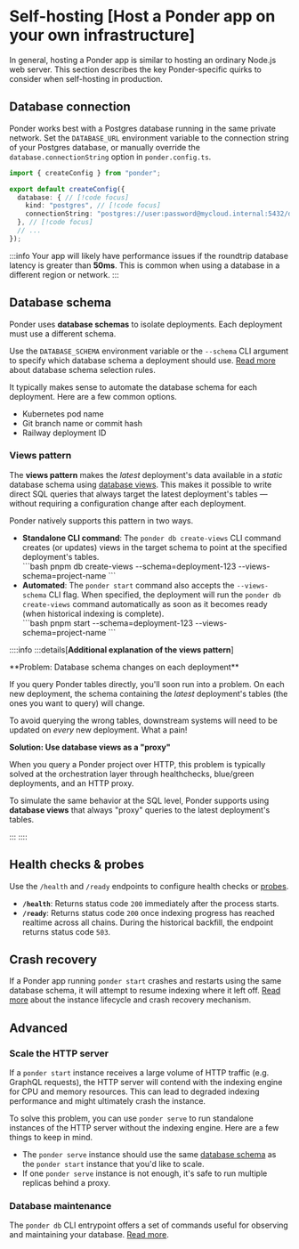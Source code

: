 # Self-hosting [Host a Ponder app on your own infrastructure]

In general, hosting a Ponder app is similar to hosting an ordinary Node.js web server. This section describes the key Ponder-specific quirks to consider when self-hosting in production.

## Database connection

Ponder works best with a Postgres database running in the same private network. Set the `DATABASE_URL` environment variable to the connection string of your Postgres database, or manually override the `database.connectionString` option in `ponder.config.ts`.

```ts [ponder.config.ts]
import { createConfig } from "ponder";

export default createConfig({
  database: { // [!code focus]
    kind: "postgres", // [!code focus]
    connectionString: "postgres://user:password@mycloud.internal:5432/database", // [!code focus]
  }, // [!code focus]
  // ...
});
```

:::info
Your app will likely have performance issues if the roundtrip database latency
is greater than **50ms**. This is common when using a database in a different region or network.
:::

## Database schema

Ponder uses **database schemas** to isolate deployments. Each deployment must use a different schema.

Use the `DATABASE_SCHEMA` environment variable or the `--schema` CLI argument to specify which database schema a deployment should use. [Read more](/docs/api-reference/database#database-schema-rules) about database schema selection rules.

It typically makes sense to automate the database schema for each deployment. Here are a few common options.

- Kubernetes pod name
- Git branch name or commit hash
- Railway deployment ID

### Views pattern

The **views pattern** makes the *latest* deployment's data available in a *static* database schema using [database views](https://www.postgresql.org/docs/current/tutorial-views.html). This makes it possible to write direct SQL queries that always target the latest deployment's tables — without requiring a configuration change after each deployment.

Ponder natively supports this pattern in two ways.

- **Standalone CLI command**: The `ponder db create-views` CLI command creates (or updates) views in the target schema to point at the specified deployment's tables.
  <div className="h-3" />
  ```bash
  pnpm db create-views --schema=deployment-123 --views-schema=project-name
  ```
  <div className="h-3" />
- **Automated**: The `ponder start` command also accepts the `--views-schema` CLI flag. When specified, the deployment will run the `ponder db create-views` command automatically as soon as it becomes ready (when historical indexing is complete).
  <div className="h-3" />
  ```bash
  pnpm start --schema=deployment-123 --views-schema=project-name
  ```
  <div className="h-3" />

::::info
:::details[****Additional explanation of the views pattern****]
<div className="h-[1px]" />
**Problem: Database schema changes on each deployment**

If you query Ponder tables directly, you'll soon run into a problem. On each new deployment, the schema containing the _latest_ deployment's tables (the ones you want to query) will change.

To avoid querying the wrong tables, downstream systems will need to be updated on _every_ new deployment. What a pain!

**Solution: Use database views as a "proxy"**

When you query a Ponder project over HTTP, this problem is typically solved at the orchestration layer through healthchecks, blue/green deployments, and an HTTP proxy.

To simulate the same behavior at the SQL level, Ponder supports using **database views** that always "proxy" queries to the latest deployment's tables.

:::
::::

## Health checks & probes

Use the `/health` and `/ready` endpoints to configure health checks or [probes](https://kubernetes.io/docs/concepts/configuration/liveness-readiness-startup-probes/).

- **`/health`**: Returns status code `200` immediately after the process starts.
- **`/ready`**: Returns status code `200` once indexing progress has reached realtime across all chains. During the historical backfill, the endpoint returns status code `503`.

## Crash recovery

If a Ponder app running `ponder start` crashes and restarts using the same database schema, it will attempt to resume indexing where it left off. [Read more](/docs/api-reference/database#build-id-and-crash-recovery) about the instance lifecycle and crash recovery mechanism.

## Advanced

### Scale the HTTP server

If a `ponder start` instance receives a large volume of HTTP traffic (e.g. GraphQL requests), the HTTP server will contend with the indexing engine for CPU and memory resources. This can lead to degraded indexing performance and might ultimately crash the instance.

To solve this problem, you can use `ponder serve` to run standalone instances of the HTTP server without the indexing engine. Here are a few things to keep in mind.

- The `ponder serve` instance should use the same [database schema](#database-schema) as the `ponder start` instance that you'd like to scale.
- If one `ponder serve` instance is not enough, it's safe to run multiple replicas behind a proxy.

### Database maintenance

The `ponder db` CLI entrypoint offers a set of commands useful for observing and maintaining your database. [Read more](/docs/api-reference/ponder-cli#db).
